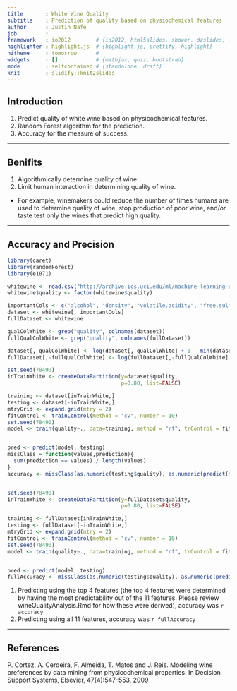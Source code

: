 ```yaml
---
title       : White Wine Quality
subtitle    : Prediction of quality based on physiochemical features
author      : Justin Nafe
job         : 
framework   : io2012        # {io2012, html5slides, shower, dzslides, ...}
highlighter : highlight.js  # {highlight.js, prettify, highlight}
hitheme     : tomorrow      # 
widgets     : []            # {mathjax, quiz, bootstrap}
mode        : selfcontained # {standalone, draft}
knit        : slidify::knit2slides
---
```


## Introduction

1. Predict quality of white wine based on physicochemical features.
2. Random Forest algorithm for the prediction.
3. Accuracy for the measure of success.

--- 

## Benifits

1. Algorithmically determine quality of wine.
2. Limit human interaction in determining quality of wine.
  * For example, winemakers could reduce the number of times humans are used to determine quality of wine, stop production of poor wine, and/or taste test only the wines that predict high quality.

--- 

## Accuracy and Precision

```r
library(caret)
library(randomForest)
library(e1071)

whitewine <- read.csv("http://archive.ics.uci.edu/ml/machine-learning-databases/wine-quality/winequality-white.csv", sep=";")
whitewine$quality <- factor(whitewine$quality)

importantCols <- c("alcohol", "density", "volatile.acidity", "free.sulfur.dioxide", "quality")
dataset <- whitewine[, importantCols]
fullDataset <- whitewine

qualColWhite <- grep("quality", colnames(dataset))
fullQualColWhite <- grep("quality", colnames(fullDataset))

dataset[,-qualColWhite] <- log(dataset[,-qualColWhite] + 1 - min(dataset[,-qualColWhite]))
fullDataset[,-fullQualColWhite] <- log(fullDataset[,-fullQualColWhite] + 1 - min(fullDataset[,-fullQualColWhite]))

set.seed(78490)
inTrainWhite <- createDataPartition(y=dataset$quality,
                                    p=0.80, list=FALSE)

training <- dataset[inTrainWhite,]
testing <- dataset[-inTrainWhite,]
mtryGrid <- expand.grid(mtry = 2)
fitControl <- trainControl(method = "cv", number = 10)
set.seed(78490)
model <- train(quality~., data=training, method = "rf", trControl = fitControl, tuneGrid = mtryGrid)


pred <- predict(model, testing)
missClass = function(values,prediction){
  sum(prediction == values) / length(values)
}
accuracy <- missClass(as.numeric(testing$quality), as.numeric(predict(model, testing)))


set.seed(78490)
inTrainWhite <- createDataPartition(y=fullDataset$quality,
                                    p=0.80, list=FALSE)

training <- fullDataset[inTrainWhite,]
testing <- fullDataset[-inTrainWhite,]
mtryGrid <- expand.grid(mtry = 2)
fitControl <- trainControl(method = "cv", number = 10)
set.seed(78490)
model <- train(quality~., data=training, method = "rf", trControl = fitControl, tuneGrid = mtryGrid)


pred <- predict(model, testing)
fullAccuracy <- missClass(as.numeric(testing$quality), as.numeric(predict(model, testing)))
```

1. Predicting using the top 4 features (the top 4 features were determined by having the most predictability out of the 11 features. Please review wineQualityAnalysis.Rmd for how these were derived), accuracy was `r accuracy`
2. Predicting using all 11 features, accuracy was `r fullAccuracy`

---

## References

P. Cortez, A. Cerdeira, F. Almeida, T. Matos and J. Reis. 
Modeling wine preferences by data mining from physicochemical properties. In Decision Support Systems, Elsevier, 47(4):547-553, 2009

